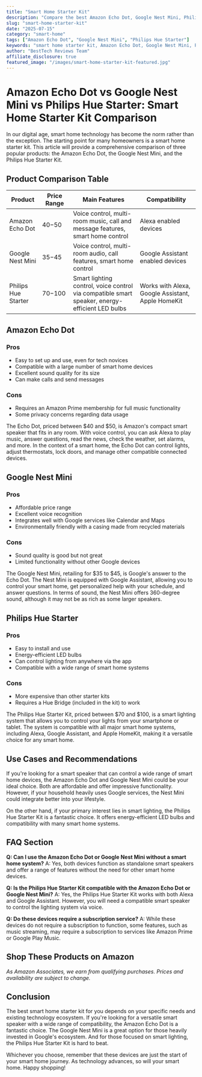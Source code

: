 ```yaml
---
title: "Smart Home Starter Kit"
description: "Compare the best Amazon Echo Dot, Google Nest Mini, Philips Hue Starter and more. Find the perfect smart home with our detailed reviews and recommendations."
slug: "smart-home-starter-kit"
date: "2025-07-15"
category: "smart-home"
tags: ["Amazon Echo Dot", "Google Nest Mini", "Philips Hue Starter"]
keywords: "smart home starter kit, Amazon Echo Dot, Google Nest Mini, Philips Hue Starter"
author: "BestTech Reviews Team"
affiliate_disclosure: true
featured_image: "/images/smart-home-starter-kit-featured.jpg"
---
```


# <ProductLink productName="Amazon Echo Dot">Amazon Echo Dot</ProductLink> vs Google Nest Mini vs Philips Hue Starter: Smart Home Starter Kit Comparison

In our digital age, smart home technology has become the norm rather than the exception. The starting point for many homeowners is a smart home starter kit. This article will provide a comprehensive comparison of three popular products: the <ProductLink productName="Amazon Echo Dot">Amazon Echo Dot</ProductLink>, the Google Nest Mini, and the Philips Hue Starter Kit. 

## Product Comparison Table

| Product | Price Range | Main Features | Compatibility |
|---------|-------------|---------------|---------------|
| <ProductLink productName="Amazon Echo Dot">Amazon Echo Dot</ProductLink> | $40-$50 | Voice control, multi-room music, call and message features, smart home control | Alexa enabled devices |
| <ProductLink productName="Google Nest Mini">Google Nest Mini</ProductLink> | $35-$45 | Voice control, multi-room audio, call features, smart home control | Google Assistant enabled devices |
| <ProductLink productName="Philips Hue Starter">Philips Hue Starter</ProductLink> | $70-$100 | Smart lighting control, voice control via compatible smart speaker, energy-efficient LED bulbs | Works with Alexa, Google Assistant, Apple HomeKit |

## <ProductLink productName="Amazon Echo Dot">Amazon Echo Dot</ProductLink>

### Pros

- Easy to set up and use, even for tech novices
- Compatible with a large number of smart home devices
- Excellent sound quality for its size
- Can make calls and send messages

### Cons

- Requires an Amazon Prime membership for full music functionality
- Some privacy concerns regarding data usage

The Echo Dot, priced between $40 and $50, is Amazon's compact smart speaker that fits in any room. With voice control, you can ask Alexa to play music, answer questions, read the news, check the weather, set alarms, and more. In the context of a smart home, the Echo Dot can control lights, adjust thermostats, lock doors, and manage other compatible connected devices.

## <ProductLink productName="Google Nest Mini">Google Nest Mini</ProductLink>

### Pros

- Affordable price range
- Excellent voice recognition
- Integrates well with Google services like Calendar and Maps
- Environmentally friendly with a casing made from recycled materials

### Cons

- Sound quality is good but not great
- Limited functionality without other Google devices

The <ProductLink productName="Google Nest Mini">Google Nest Mini</ProductLink>, retailing for $35 to $45, is Google's answer to the Echo Dot. The Nest Mini is equipped with Google Assistant, allowing you to control your smart home, get personalized help with your schedule, and answer questions. In terms of sound, the Nest Mini offers 360-degree sound, although it may not be as rich as some larger speakers.

## <ProductLink productName="Philips Hue Starter">Philips Hue Starter</ProductLink>

### Pros

- Easy to install and use
- Energy-efficient LED bulbs
- Can control lighting from anywhere via the app
- Compatible with a wide range of smart home systems

### Cons

- More expensive than other starter kits
- Requires a Hue Bridge (included in the kit) to work

The <ProductLink productName="Philips Hue Starter">Philips Hue Starter</ProductLink> Kit, priced between $70 and $100, is a smart lighting system that allows you to control your lights from your smartphone or tablet. The system is compatible with all major smart home systems, including Alexa, Google Assistant, and Apple HomeKit, making it a versatile choice for any smart home.

## Use Cases and Recommendations

If you're looking for a smart speaker that can control a wide range of smart home devices, the <ProductLink productName="Amazon Echo Dot">Amazon Echo Dot</ProductLink> and Google Nest Mini could be your ideal choice. Both are affordable and offer impressive functionality. However, if your household heavily uses Google services, the Nest Mini could integrate better into your lifestyle.

On the other hand, if your primary interest lies in smart lighting, the <ProductLink productName="Philips Hue Starter">Philips Hue Starter</ProductLink> Kit is a fantastic choice. It offers energy-efficient LED bulbs and compatibility with many smart home systems. 

## FAQ Section

**Q: Can I use the Amazon Echo Dot or Google Nest Mini without a smart home system?**
A: Yes, both devices function as standalone smart speakers and offer a range of features without the need for other smart home devices.

**Q: Is the Philips Hue Starter Kit compatible with the Amazon Echo Dot or Google Nest Mini?**
A: Yes, the Philips Hue Starter Kit works with both Alexa and Google Assistant. However, you will need a compatible smart speaker to control the lighting system via voice.

**Q: Do these devices require a subscription service?**
A: While these devices do not require a subscription to function, some features, such as music streaming, may require a subscription to services like Amazon Prime or Google Play Music.


## Shop These Products on Amazon

<div style={{display: "flex", gap: "1rem", flexWrap: "wrap", margin: "2rem 0"}}>
  <AmazonButton productName="Amazon Echo Dot" />
  <AmazonButton productName="Google Nest Mini" />
  <AmazonButton productName="Philips Hue Starter" />
</div>

*As Amazon Associates, we earn from qualifying purchases. Prices and availability are subject to change.*

## Conclusion

The best smart home starter kit for you depends on your specific needs and existing technology ecosystem. If you're looking for a versatile smart speaker with a wide range of compatibility, the <ProductLink productName="Amazon Echo Dot">Amazon Echo Dot</ProductLink> is a fantastic choice. The Google Nest Mini is a great option for those heavily invested in Google's ecosystem. And for those focused on smart lighting, the <ProductLink productName="Philips Hue Starter">Philips Hue Starter</ProductLink> Kit is hard to beat.

Whichever you choose, remember that these devices are just the start of your smart home journey. As technology advances, so will your smart home. Happy shopping!